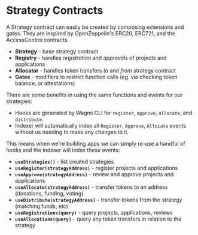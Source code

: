 # Strategy Contracts

A Strategy contract can easily be created by composing extensions and gates. They are inspired by OpenZeppelin's ERC20, ERC721, and the AccessControl contracts.

- **Strategy** - base strategy contract
- **Registry** - handles _registration_ and _approvals_ of projects and applications
- **Allocator** - handles token transfers _to_ and _from_ strategy contract
- **Gates** - modifiers to restrict function calls (eg. via checking token balance, or attestations)

There are some benefits in using the same functions and events for our strategies:

- Hooks are generated by Wagmi CLI for `register`, `approve`, `allocate`, and `distribute`.
- Indexer will automatically index all `Register`, `Approve`, `Allocate` events without us needing to make any changes to it.

This means when we're building apps we can simply re-use a handful of hooks and the indexer will index these events:

- **`useStrategies()`** - list created strategies
- **`useRegister(strategyAddress)`** - register projects and applications
- **`useApprove(strategyAddress)`** - review and approve projects and applications
- **`useAllocate(strategyAddress)`** - transfer tokens to an address (donations, funding, voting)
- **`useDistribute(strategyAddress)`** - transfer tokens from the strategy (matching funds, etc)
- **`useRegistrations(query)`** - query projects, applications, reviews
- **`useAllocations(query)`** - query any token transfers in relation to the strategy

